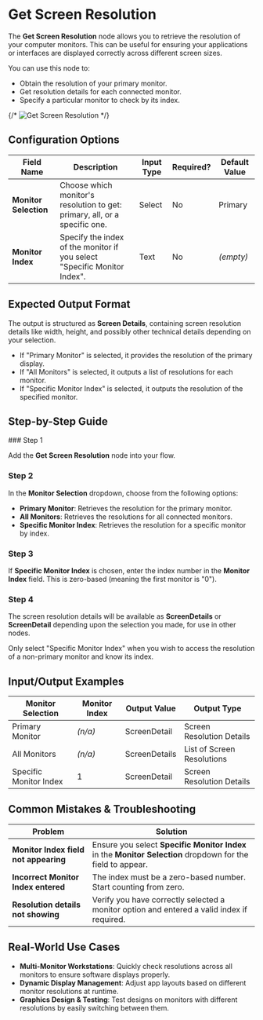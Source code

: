 
# Get Screen Resolution

The **Get Screen Resolution** node allows you to retrieve the resolution of your computer monitors. This can be useful for ensuring your applications or interfaces are displayed correctly across different screen sizes.

You can use this node to:

- Obtain the resolution of your primary monitor.
- Get resolution details for each connected monitor.
- Specify a particular monitor to check by its index.

{/* ![Get Screen Resolution](./get-screen-resolution.png) */}

## Configuration Options

| Field Name            | Description                                                                | Input Type | Required? | Default Value |
| --------------------- | -------------------------------------------------------------------------- | ---------- | --------- | ------------- |
| **Monitor Selection** | Choose which monitor's resolution to get: primary, all, or a specific one. | Select     | No        | Primary       |
| **Monitor Index**     | Specify the index of the monitor if you select "Specific Monitor Index".   | Text       | No        | _(empty)_     |

## Expected Output Format

The output is structured as **Screen Details**, containing screen resolution details like width, height, and possibly other technical details depending on your selection.

- If "Primary Monitor" is selected, it provides the resolution of the primary display.
- If "All Monitors" is selected, it outputs a list of resolutions for each monitor.
- If "Specific Monitor Index" is selected, it outputs the resolution of the specified monitor.

## Step-by-Step Guide

<Steps>
### Step 1

Add the **Get Screen Resolution** node into your flow.

### Step 2

In the **Monitor Selection** dropdown, choose from the following options:

- **Primary Monitor**: Retrieves the resolution for the primary monitor.
- **All Monitors**: Retrieves the resolutions for all connected monitors.
- **Specific Monitor Index**: Retrieves the resolution for a specific monitor by index.

### Step 3

If **Specific Monitor Index** is chosen, enter the index number in the **Monitor Index** field. This is zero-based (meaning the first monitor is "0").

### Step 4

The screen resolution details will be available as **ScreenDetails** or **ScreenDetail** depending upon the selection you made, for use in other nodes.

</Steps>

<Callout type="info" title="Tip">
  Only select "Specific Monitor Index" when you wish to access the resolution of
  a non-primary monitor and know its index.
</Callout>

## Input/Output Examples

| Monitor Selection      | Monitor Index | Output Value  | Output Type                |
| ---------------------- | ------------- | ------------- | -------------------------- |
| Primary Monitor        | _(n/a)_       | ScreenDetail  | Screen Resolution Details  |
| All Monitors           | _(n/a)_       | ScreenDetails | List of Screen Resolutions |
| Specific Monitor Index | 1             | ScreenDetail  | Screen Resolution Details  |

## Common Mistakes & Troubleshooting

| Problem                               | Solution                                                                                                    |
| ------------------------------------- | ----------------------------------------------------------------------------------------------------------- |
| **Monitor Index field not appearing** | Ensure you select **Specific Monitor Index** in the **Monitor Selection** dropdown for the field to appear. |
| **Incorrect Monitor Index entered**   | The index must be a zero-based number. Start counting from zero.                                            |
| **Resolution details not showing**    | Verify you have correctly selected a monitor option and entered a valid index if required.                  |

## Real-World Use Cases

- **Multi-Monitor Workstations**: Quickly check resolutions across all monitors to ensure software displays properly.
- **Dynamic Display Management**: Adjust app layouts based on different monitor resolutions at runtime.
- **Graphics Design & Testing**: Test designs on monitors with different resolutions by easily switching between them.
